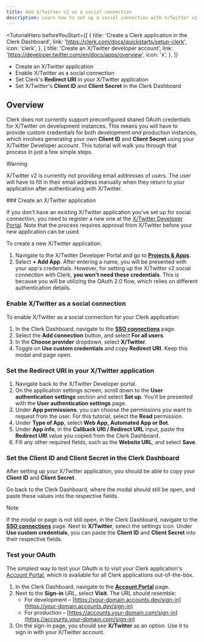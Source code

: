 ```yaml
---
title: Add X/Twitter v2 as a social connection
description: Learn how to set up a social connection with X/Twitter v2 in your Clerk application.
---
```


<TutorialHero
  beforeYouStart={[
    {
      title: 'Create a Clerk application in the Clerk Dashboard',
      link: 'https://clerk.com/docs/quickstarts/setup-clerk',
      icon: 'clerk',
    },
    {
      title: 'Create an X/Twitter developer account',
      link: 'https://developer.twitter.com/en/docs/apps/overview',
      icon: 'x',
    },
  ]}
>
  - Create an X/Twitter application
  - Enable X/Twitter as a social connection
  - Set Clerk's **Redirect URI** in your X/Twitter application
  - Set X/Twitter's **Client ID** and **Client Secret** in the Clerk Dashboard
</TutorialHero>

## Overview

Clerk does not currently support preconfigured shared OAuth credentials for X/Twitter on development instances. This means you will have to provide custom credentials for both development _and_ production instances, which involves generating your own **Client ID** and **Client Secret** using your X/Twitter Developer account. This tutorial will walk you through that process in just a few simple steps.

> [!WARNING]
> X/Twitter v2 is currently not providing email addresses of users. The user will have to fill in their email address manually when they return to your application after authenticating with X/Twitter.

<Steps>
  ### Create an X/Twitter application

  If you don't have an existing X/Twitter application you've set up for social connection, you need to register a new one at the [X/Twitter Developer Portal](https://developer.twitter.com/en/portal/dashboard). Note that the process requires approval from X/Twitter before your new application can be used.

  To create a new X/Twitter application:

  1. Navigate to the X/Twitter Developer Portal and go to [**Projects & Apps**](https://developer.twitter.com/en/portal/projects-and-apps).
  1. Select **+ Add App**. After entering a name, you will be presented with your app's credentials. However, for setting up the X/Twitter v2 social connection with Clerk, **you won't need these credentials**. This is because you will be utilizing the OAuth 2.0 flow, which relies on different authentication details.

  ### Enable X/Twitter as a social connection

  To enable X/Twitter as a social connection for your Clerk application:

  1. In the Clerk Dashboard, navigate to the [**SSO connections**](https://dashboard.clerk.com/last-active?path=user-authentication/sso-connections) page.
  1. Select the **Add connection** button, and select **For all users**.
  1. In the **Choose provider** dropdown, select **X/Twitter**.
  1. Toggle on **Use custom credentials** and copy **Redirect URI**. Keep this modal and page open.

  ### Set the Redirect URI in your X/Twitter application

  1. Navigate back to the X/Twitter Developer portal.
  1. On the application settings screen, scroll down to the **User authentication settings** section and select **Set up**. You'll be presented with the **User authentication settings** page.
  1. Under **App permissions**, you can choose the permissions you want to request from the user. For this tutorial, select the **Read** permission.
  1. Under **Type of App**, select **Web App, Automated App or Bot**.
  1. Under **App info**, in the **Callback URI / Redirect URL** input, paste the **Redirect URI** value you copied from the Clerk Dashboard.
  1. Fill any other required fields, such as the **Website URL**, and select **Save**.

  ### Set the Client ID and Client Secret in the Clerk Dashboard

  After setting up your X/Twitter application, you should be able to copy your **Client ID** and **Client Secret**.

  Go back to the Clerk Dashboard, where the modal should still be open, and paste these values into the respective fields.

  > [!NOTE]
  > If the modal or page is not still open, in the Clerk Dashboard, navigate to the [**SSO connections**](https://dashboard.clerk.com/last-active?path=user-authentication/sso-connections) page. Next to **X/Twitter**, select the settings icon. Under **Use custom credentials**, you can paste the **Client ID** and **Client Secret** into their respective fields.

  ### Test your OAuth

  The simplest way to test your OAuth is to visit your Clerk application's [Account Portal](/docs/customization/account-portal/overview), which is available for all Clerk applications out-of-the-box.

  1. In the Clerk Dashboard, navigate to the [**Account Portal**](https://dashboard.clerk.com/last-active?path=account-portal) page.
  1. Next to the **Sign-in** URL, select **Visit**. The URL should resemble:
     - For development – [https://your-domain.accounts.dev/sign-in](https://your-domain.accounts.dev/sign-in)
     - For production – [https://accounts.your-domain.com/sign-in](https://accounts.your-domain.com/sign-in)
  1. On the sign-in page, you should see **X/Twitter** as an option. Use it to sign in with your X/Twitter account.
</Steps>
